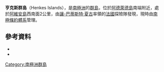 {{coord|67|48|S|68|56|W|source:GNIS|display=title}}

'''亨克斯群島'''（Henkes Islands），是[[南極洲|南極洲]]的[[群島|群島]]，位於[[阿德萊德島|阿德萊德島]]南端附近，處於[[阿維安島|阿維安島]]西南面2公里，由[[讓-巴蒂斯特·夏古|讓-巴蒂斯特·夏古]]率領的[[法國|法國]]探險隊發現，現時由[[南極條約體系|南極條約體系]]管理。

==參考資料==
*{{cite gnis | type = antarid | id = 6647| name = Henkes Islands | accessdate = 2012-06-12}}
*{{usgs-gazetteer|id=6647}}

{{DEFAULTSORT:Henkes Islands}}
[[Category:南極洲群島|Category:南極洲群島]]


{{AdelaideIsland-geo-stub}}